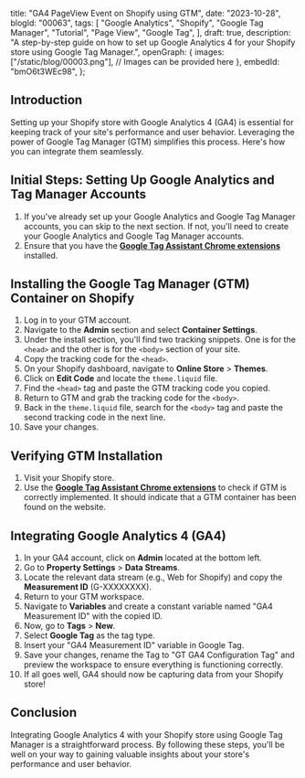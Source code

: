  title: "GA4 PageView Event on Shopify using GTM",
 date: "2023-10-28",
 blogId: "00063",
 tags: [
  "Google Analytics",
  "Shopify",
  "Google Tag Manager",
  "Tutorial",
  "Page View",
  "Google Tag",
 ],
 draft: true,
 description:
  "A step-by-step guide on how to set up Google Analytics 4 for your Shopify store using Google Tag Manager.",
 openGraph: {
  images: ["/static/blog/00003.png"], // Images can be provided here
 },
 embedId: "bmO6t3WEc98",
};

<BlogHeader metadata={metadata} />

## Introduction

Setting up your Shopify store with Google Analytics 4 (GA4) is essential for keeping track of your site's performance and user behavior. Leveraging the power of Google Tag Manager (GTM) simplifies this process. Here's how you can integrate them seamlessly.

<YoutubeEmbed embedId={metadata.embedId} />

## Initial Steps: Setting Up Google Analytics and Tag Manager Accounts

1. If you've already set up your Google Analytics and Google Tag Manager accounts, you can skip to the next section. If not, you'll need to create your Google Analytics and Google Tag Manager accounts.
2. Ensure that you have the [**Google Tag Assistant Chrome extensions**](https://chrome.google.com/webstore/detail/tag-assistant-legacy-by-g/kejbdjndbnbjgmefkgdddjlbokphdefk) installed.

## Installing the Google Tag Manager (GTM) Container on Shopify

1. Log in to your GTM account.
2. Navigate to the **Admin** section and select **Container Settings**.
3. Under the install section, you'll find two tracking snippets. One is for the `<head>` and the other is for the `<body>` section of your site.
4. Copy the tracking code for the `<head>`.
5. On your Shopify dashboard, navigate to **Online Store** > **Themes**.
6. Click on **Edit Code** and locate the `theme.liquid` file.
7. Find the `<head>` tag and paste the GTM tracking code you copied.
8. Return to GTM and grab the tracking code for the `<body>`.
9. Back in the `theme.liquid` file, search for the `<body>` tag and paste the second tracking code in the next line.
10. Save your changes.

<Note
 title='Optional'
 content="Click on 'format' to pretify the code, to ensure it's readable."
/>

## Verifying GTM Installation

1. Visit your Shopify store.
2. Use the [**Google Tag Assistant Chrome extensions**](https://chrome.google.com/webstore/detail/tag-assistant-legacy-by-g/kejbdjndbnbjgmefkgdddjlbokphdefk) to check if GTM is correctly implemented. It should indicate that a GTM container has been found on the website.

## Integrating Google Analytics 4 (GA4)

1. In your GA4 account, click on **Admin** located at the bottom left.
2. Go to **Property Settings** > **Data Streams**.
3. Locate the relevant data stream (e.g., Web for Shopify) and copy the **Measurement ID** (G-XXXXXXXX).
4. Return to your GTM workspace.
5. Navigate to **Variables** and create a constant variable named "GA4 Measurement ID" with the copied ID.
6. Now, go to **Tags** > **New**.
7. Select **Google Tag** as the tag type.
8. Insert your "GA4 Measurement ID" variable in Google Tag.
9. Save your changes, rename the Tag to "GT GA4 Configuration Tag" and preview the workspace to ensure everything is functioning correctly.
10. If all goes well, GA4 should now be capturing data from your Shopify store!

<Note
 title='Tip'
 content='Remember to periodically check both your GA4 and GTM accounts to ensure data is being captured accurately and to leverage the insights gained for business growth.'
/>

## Conclusion

Integrating Google Analytics 4 with your Shopify store using Google Tag Manager is a straightforward process. By following these steps, you'll be well on your way to gaining valuable insights about your store's performance and user behavior.
